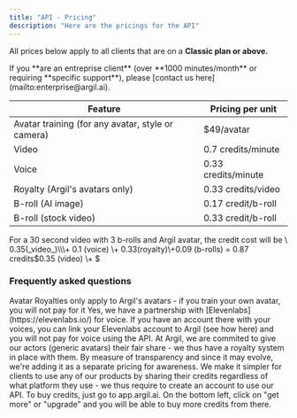 ```yaml
---
title: "API - Pricing"
description: "Here are the pricings for the API"
---
```


All prices below apply to all clients that are on a **Classic plan or above.**

<Warning>
  If you **are an entreprise client** (over **1000 minutes/month** or requiring **specific support**), please [contact us here](mailto:enterprise@argil.ai).
</Warning>

| Feature                                           | Pricing per unit    |
| ------------------------------------------------- | ------------------- |
| Avatar training (for any avatar, style or camera) | \$49/avatar         |
| Video                                             | 0.7 credits/minute  |
| Voice                                             | 0.33 credits/minute |
| Royalty (Argil's avatars only)                    | 0.33 credits/video  |
| B-roll (AI image)                                 | 0.17 credit/b-roll  |
| B-roll (stock video)                              | 0.33 credit/b-roll  |

<Note>
  For a 30 second video with 3 b-rolls and Argil avatar, the credit cost will be \
  0.35(_video_)\\\+ 0.1 (voice) \+ 0.33(royalty)\+0.09 (b-rolls) = 0.87 credits$0.35 (video) \+ $
</Note>

### Frequently asked questions

<Note>
  Avatar Royalties only apply to Argil's avatars - if you train your own avatar, you will not pay for it
</Note>

<AccordionGroup>
  <Accordion title="Can I avoid paying for voice?" defaultOpen="false">
    Yes, we have a partnership with [Elevenlabs](https://elevenlabs.io/) for voice. If you have an account there with your voices, you can link your Elevenlabs account to Argil (see how here) and you will not pay for voice using the API.
  </Accordion>
  <Accordion title='What is the "avatar royalty"?' defaultOpen="false">
    At Argil, we are commited to give our actors (generic avatars) their fair share - we thus have a royalty system in place with them. By measure of transparency and since it may evolve, we're adding it as a separate pricing for awareness.
  </Accordion>
  <Accordion title="Why do I need to subscribe to a plan for the API?" defaultOpen="false">
    We make it simpler for clients to use any of our products by sharing their credits regardless of what platform they use - we thus require to create an account to use our API.
  </Accordion>
  <Accordion title="How to buy credits?" defaultOpen="false">
    To buy credits, just go to app.argil.ai. On the bottom left, click on "get more" or "upgrade" and you will be able to buy more credits from there.
  </Accordion>
</AccordionGroup>